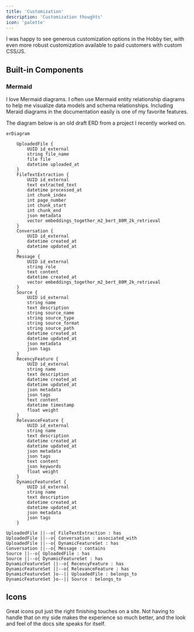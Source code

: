 ```yaml
---
title: 'Customization'
description: 'Customization thoughts'
icon: 'palette'
---
```


I was happy to see generous customization options in the Hobby tier, with even more robust customization available to paid customers with custom CSS/JS.

## Built-in Components

### Mermaid

I love Mermaid diagrams. I often use Mermaid entity relationship diagrams to help me visualize data models and schema relationships. Including Meraid diagrams in the documentation easily is one of my favorite features.

The diagram below is an old draft ERD from a project I recently worked on.

```mermaid
erDiagram

    UploadedFile {
        UUID id_external
        string file_name
        file file
        datetime uploaded_at
    }
    FileTextExtraction {
        UUID id_external
        text extracted_text
        datetime processed_at
        int chunk_index
        int page_number
        int chunk_start
        int chunk_end
        json metadata
        vector embeddings_together_m2_bert_80M_2k_retrieval
    }
    Conversation {
        UUID id_external
        datetime created_at
        datetime updated_at
    }
    Message {
        UUID id_external
        string role
        text content
        datetime created_at
        vector embeddings_together_m2_bert_80M_2k_retrieval
    }
    Source {
        UUID id_external
        string name
        text description
        string source_name
        string source_type
        string source_format
        string source_path
        datetime created_at
        datetime updated_at
        json metadata
        json tags
    }
    RecencyFeature {
        UUID id_external
        string name
        text description
        datetime created_at
        datetime updated_at
        json metadata
        json tags
        text content
        datetime timestamp
        float weight
    }
    RelevanceFeature {
        UUID id_external
        string name
        text description
        datetime created_at
        datetime updated_at
        json metadata
        json tags
        text content
        json keywords
        float weight
    }
    DynamicFeatureSet {
        UUID id_external
        string name
        text description
        datetime created_at
        datetime updated_at
        json metadata
        json tags
    }

UploadedFile ||--o{ FileTextExtraction : has
UploadedFile ||--o{ Conversation : associated_with
UploadedFile ||--o{ DynamicFeatureSet : has
Conversation ||--o{ Message : contains
Source ||--o{ UploadedFile : has
Source ||--o{ DynamicFeatureSet : has
DynamicFeatureSet ||--o{ RecencyFeature : has
DynamicFeatureSet ||--o{ RelevanceFeature : has
DynamicFeatureSet }o--|| UploadedFile : belongs_to
DynamicFeatureSet }o--|| Source : belongs_to
```

## Icons

Great icons put just the right finishing touches on a site. Not having to handle that on my side makes the experience so much better, and the look and feel of the docs site speaks for itself.